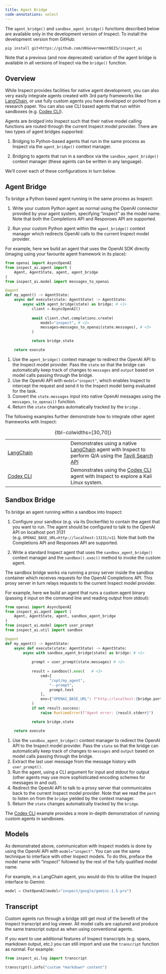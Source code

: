 ```yaml
---
title: Agent Bridge
code-annotations: select
---
```


::: callout-note
The `agent_bridge()` and `sandbox_agent_bridge()` functions described below are available only in the development version of Inspect. To install the development version from GitHub:

``` bash
pip install git+https://github.com/UKGovernmentBEIS/inspect_ai
```

Note that a previous (and now deprecated) variation of the agent bridge is available in all versions of Inspect via the `bridge()` function.
:::

## Overview

While Inspect provides facilities for native agent development, you can also very easily integrate agents created with 3rd party frameworks like [LangChain](https://python.langchain.com/docs/introduction/), or use fully custom agents you have developed or ported from a research paper. You can also use CLI based agents that run within sandboxes (e.g. [Codex CLI](https://github.com/openai/codex)).

Agents are *bridged* into Inspect such that their native model calling functions are routed through the current Inspect model provider. There are two types of agent bridges supported:

1.  Bridging to Python-based agents that run in the same process as Inspect via the `agent_bridge()` context manager.

2.  Bridging to agents that run in a sandbox via the `sandbox_agent_bridge()` context manager (these agents can be written in any language).

We'll cover each of these configurations in turn below.

## Agent Bridge

To bridge a Python based agent running in the same process as Inspect:

1.  Write your custom Python agent as normal using the OpenAI connector provided by your agent system, specifying "inspect" as the model name. Note that both the Completions API and Responses API are supported.

2.  Run your custom Python agent within the `agent_bridge()` context manager which redirects OpenAI calls to the current Inspect model provider.

For example, here we build an agent that uses the OpenAI SDK directly (imaging using your favourite agent framework in its place):

``` python
from openai import AsyncOpenAI
from inspect_ai.agent import (
    Agent, AgentState, agent, agent_bridge
)
from inspect_ai.model import messages_to_openai

@agent
def my_agent() -> AgentState:
    async def execute(state: AgentState) -> AgentState:
        async with agent_bridge(state) as bridge: # <1>
            client = AsyncOpenAI()
            
            await client.chat.completions.create(
                model="inspect", # <2>
                messages=messages_to_openai(state.messages), # <3>
            )

            return bridge.state

    return execute
```

1.  Use the `agent_bridge()` context manager to redirect the OpenAI API to the Inspect model provider. Pass the `state` so that the bridge can automatically keep track of changes to `messages` and `output` based on model calls passing through the bridge.
2.  Use the OpenAI API with `model="inspect"`, which enables Inspect to intercept the request and send it to the Inspect model being evaluated for the task.
3.  Convert the `state.messages` input into native OpenAI messages using the `messages_to_openai()` function.
4.  Return the `state` changes automatically tracked by the `bridge` .

The following examples further demonstrate how to integrate other agent frameworks with Inspect:

|  |  |
|-----------------------------|-------------------------------------------|
| [LangChain](https://github.com/UKGovernmentBEIS/inspect_ai/tree/main/examples/bridge/langchain) | Demonstrates using a native [LangChain](https://www.langchain.com/) agent with Inspect to perform Q/A using the [Tavili Search API](https://tavily.com/) |
| [Codex CLI](https://github.com/UKGovernmentBEIS/inspect_ai/tree/main/examples/bridge/codex) | Demonstrates using the [Codex CLI](https://github.com/openai/codex) agent with Inspect to explore a Kali Linux system. |

: {tbl-colwidths=\[30,70\]}

## Sandbox Bridge

To bridge an agent running within a sandbox into Inspect:

1.  Configure your sandbox (e.g. via its Dockerfile) to contain the agent that you want to run. The agent should be configured to talk to the OpenAI API on localhost port 3131 (e.g. `OPENAI_BASE_URL=http://localhost:13131/v1`). Note that both the Completions API and Responses API are supported.

2.  Write a standard Inspect agent that uses the `sandbox_agent_bridge()` context manager and the `sandbox().exec()` method to invoke the custom agent.

The sandbox bridge works via running a proxy server inside the sandbox container which receives requests for the OpenAI Completions API. This proxy server in turn relays requests to the current Inspect model provider.

For example, here we build an agent that runs a custom agent binary (passing it input on the command line and reading output from stdout):

``` python
from openai import AsyncOpenAI
from inspect_ai.agent import (
    Agent, AgentState, agent, sandbox_agent_bridge
)
from inspect_ai.model import user_prompt
from inspect_ai.util import sandbox

@agent
def my_agent() -> AgentState:
    async def execute(state: AgentState) -> AgentState:
        async with sandbox_agent_bridge(state) as bridge: # <1>
            
            prompt = user_prompt(state.messages) # <2>
            
            result = sandbox().exec(   # <3>
                cmd=[
                    "/opt/my_agent",
                    "--prompt",
                    prompt.text
                ],
                env={"OPENAI_BASE_URL": f"http://localhost:{bridge.port}/v1"} # <4>
            )
            if not result.success:
                raise RuntimeError(f"Agent error: {result.stderr}")

            return bridge.state

    return execute
```

1.  Use the `sandbox_agent_bridge()` context manager to redirect the OpenAI API to the Inspect model provider. Pass the `state` so that the bridge can automatically keep track of changes to `messages` and `output` based on model calls passing through the bridge.
2.  Extract the last user message from the message history with `user_prompt()`.
3.  Run the agent, using a CLI argument for input and stdout for output (other agents may use more sophisticated encoding schemes for messages in and out).
4.  Redirect the OpenAI API to talk to a proxy server that communicates back to the current Inspect model provider. Note that we read the `port` to listen on from the `bridge` yielded by the context manager.
5.  Return the `state` changes automatically tracked by the `bridge`.

The [Codex CLI](https://github.com/UKGovernmentBEIS/inspect_ai/main/examples/bridge/codex) example provides a more in-depth demonstration of running custom agents in sandboxes.

## Models

As demonstrated above, communication with Inspect models is done by using the OpenAI API with `model="inspect"`. You can use the same technique to interface with other Inspect models. To do this, preface the model name with "inspect" followed by the rest of the fully qualified model name.

For example, in a LangChain agent, you would do this to utilise the Inspect interface to Gemini:

``` python
model = ChatOpenAI(model="inspect/google/gemini-1.5-pro")
```

## Transcript

Custom agents run through a bridge still get most of the benefit of the Inspect transcript and log viewer. All model calls are captured and produce the same transcript output as when using conventional agents.

If you want to use additional features of Inspect transcripts (e.g. spans, markdown output, etc.) you can still import and use the `transcript` function as normal. For example:

``` python
from inspect_ai.log import transcript

transcript().info("custom *markdown* content")
```
